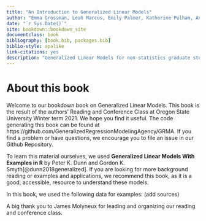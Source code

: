 ```yaml
--- 
title: "An Introduction to Generalized Linear Models"
author: "Emma Grossman, Leah Marcus, Emily Palmer, Katherine Pulham, Andrew Rumments"
date: "`r Sys.Date()`"
site: bookdown::bookdown_site
documentclass: book
bibliography: [book.bib, packages.bib]
biblio-style: apalike
link-citations: yes
description: "Generalized Linear Models for non-statistics graduate students"
---
```


# About this book

Welcome to our bookdown book on Generalized Linear Models. This book is the result of the authors' Reading and Conference Class at Oregon State University Winter term 2021. We hope you find it useful. The code generating this book can be found at https://github.com/GeneralizedRegressionModelingAgency/GRMA. If you find a problem or have questions, we encourage you to file an issue in our Github Repository. 


To learn this material ourselves, we used __Generalized Linear Models With Examples in R__ by Peter K. Dunn and Gordon K. Smyth[@dunn2018generalized]. If you are looking for more background reading or examples and applications, we recommend this book, as it is a good, accessible, resource to understand these models. 

In this book, we used the following data for examples: (add sources)

A big thank you to James Molyneux for leading and organizing our reading and conference class. 